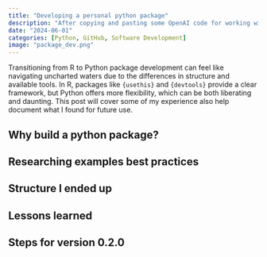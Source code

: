 ```yaml
---
title: "Developing a personal python package"
description: "After copying and pasting some OpenAI code for working with LLMs, I decided it was time to create a personal python package.  I've built R packages previously, but this was my first time building a python package."
date: "2024-06-01"
categories: [Python, GitHub, Software Development]
image: "package_dev.png"
---
```


Transitioning from R to Python package development can feel like navigating uncharted waters due to the differences in structure and available tools. In R, packages like `{usethis}` and `{devtools}` provide a clear framework, but Python offers more flexibility, which can be both liberating and daunting.  This post will cover some of my experience also help document what I found for future use.

## Why build a python package?

## Researching examples best practices

## Structure I ended up

## Lessons learned

## Steps for version 0.2.0